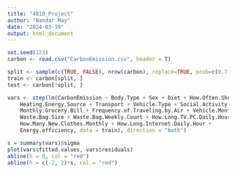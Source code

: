 ```yaml
---
title: "4810_Project"
author: "Nandar May"
date: "2024-03-19"
output: html_document
---
```


```r
set.seed(123)
carbon <- read.csv("CarbonEmission.csv", header = T)

split <- sample(c(TRUE, FALSE), nrow(carbon), replace=TRUE, prob=c(0.7, 0.3))
train <- carbon[split, ]
test <- carbon[!split, ]
```

```r
vars <- step(lm(CarbonEmission ~ Body.Type + Sex + Diet + How.Often.Shower + 
    Heating.Energy.Source + Transport + Vehicle.Type + Social.Activity + 
    Monthly.Grocery.Bill + Frequency.of.Traveling.by.Air + Vehicle.Monthly.Distance.Km + 
    Waste.Bag.Size + Waste.Bag.Weekly.Count + How.Long.TV.PC.Daily.Hour + 
    How.Many.New.Clothes.Monthly + How.Long.Internet.Daily.Hour + 
    Energy.efficiency, data = train), direction = "both")
```

```r
s = summary(vars)$sigma
plot(vars$fitted.values, vars$residuals)
abline(h = 0, col = "red")
abline(h = c(-2, 2)*s, col = "red")


```

